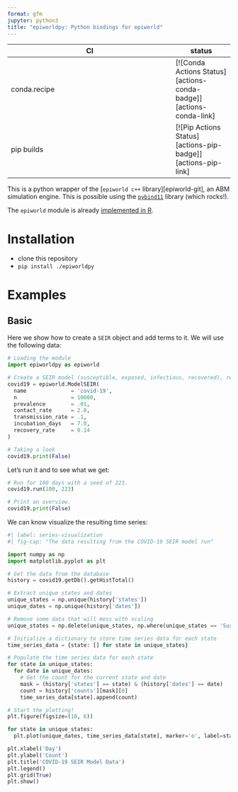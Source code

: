 ```yaml
---
format: gfm
jupyter: python3
title: "epiworldpy: Python bindings for epiworld"
---
```



|      CI              | status |
|----------------------|--------|
| conda.recipe         | [![Conda Actions Status][actions-conda-badge]][actions-conda-link] |
| pip builds           | [![Pip Actions Status][actions-pip-badge]][actions-pip-link] |

This is a python wrapper of the [`epiworld c++` library][epiworld-git], an ABM
simulation engine. This is possible using the
[`pybind11`][] library (which rocks!).

The `epiworld` module is already
[implemented in R](https://github.com/UofUEpiBio/epiworldR){target="_blank"}.

# Installation

- clone this repository
- `pip install ./epiworldpy`

# Examples 

## Basic

Here we show how to create a `SEIR` object and add terms to it. We will use the following data:

```python
# Loading the module
import epiworldpy as epiworld

# Create a SEIR model (susceptible, exposed, infectious, recovered), representing COVID-19.
covid19 = epiworld.ModelSEIR(
  name              = 'covid-19',
  n                 = 10000,
  prevalence        = .01,
  contact_rate      = 2.0,
  transmission_rate = .1,
  incubation_days   = 7.0,
  recovery_rate     = 0.14
)

# Taking a look
covid19.print(False)
```

Let's run it and to see what we get:

```python
# Run for 100 days with a seed of 223.
covid19.run(100, 223)

# Print an overview.
covid19.print(False)
```

We can know visualize the resulting time series:

```python
#| label: series-visualization
#| fig-cap: "The data resulting from the COVID-19 SEIR model run"

import numpy as np
import matplotlib.pyplot as plt

# Get the data from the database
history = covid19.getDb().getHistTotal()

# Extract unique states and dates
unique_states = np.unique(history['states'])
unique_dates = np.unique(history['dates'])

# Remove some data that will mess with scaling
unique_states = np.delete(unique_states, np.where(unique_states == 'Susceptible'))

# Initialize a dictionary to store time series data for each state
time_series_data = {state: [] for state in unique_states}

# Populate the time series data for each state
for state in unique_states:
  for date in unique_dates:
    # Get the count for the current state and date
    mask = (history['states'] == state) & (history['dates'] == date)
    count = history['counts'][mask][0]
    time_series_data[state].append(count)

# Start the plotting!
plt.figure(figsize=(10, 6))

for state in unique_states:
  plt.plot(unique_dates, time_series_data[state], marker='o', label=state)

plt.xlabel('Day')
plt.ylabel('Count')
plt.title('COVID-19 SEIR Model Data')
plt.legend()
plt.grid(True)
plt.show()
```

[`pybind11`]: https://pybind11.readthedocs.io/en/stable/